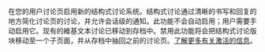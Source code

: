 在您的用户讨论页启用新的结构式讨论系统。结构式讨论通过清晰的书写和回复的地方简化讨论页的讨论，并允许会话级的通知。此功能不会自动启用；用户需要手动启用它。现有的維基文本讨论已移动到存档中。禁用此功能将会把结构式讨论版块移动至一个子页面，并从存档中抽回之前的讨论页。[[mw:Special:MyLanguage/Help:Structured_Discussions/Activation#Activate|了解更多有关激活的信息]]。